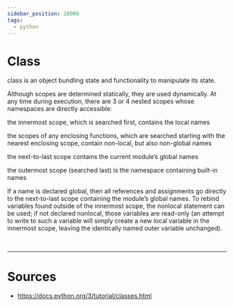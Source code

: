```yaml
---
sidebar_position: 10000
tags:
  - python
---
```


# Class

class is an object bundling state and functionality to manipulate its state.



<Admonition type="info" title="info"> 

Although scopes are determined statically, they are used dynamically. At any time during execution, there are 3 or 4 nested scopes whose namespaces are directly accessible:

the innermost scope, which is searched first, contains the local names

the scopes of any enclosing functions, which are searched starting with the nearest enclosing scope, contain non-local, but also non-global names

the next-to-last scope contains the current module’s global names

the outermost scope (searched last) is the namespace containing built-in names

If a name is declared global, then all references and assignments go directly to the next-to-last scope containing the module’s global names. To rebind variables found outside of the innermost scope, the nonlocal statement can be used; if not declared nonlocal, those variables are read-only (an attempt to write to such a variable will simply create a new local variable in the innermost scope, leaving the identically named outer variable unchanged).

</Admonition>

<br/>

---

# Sources

- https://docs.python.org/3/tutorial/classes.html